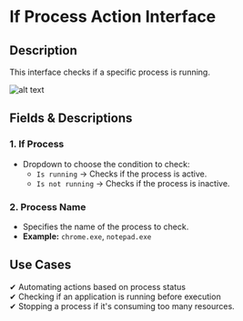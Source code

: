# If Process Action Interface

## Description

This interface checks if a specific process is running.

![alt text](../../assets/system/if-process.png)

## **Fields & Descriptions**

### **1. If Process**

- Dropdown to choose the condition to check:
  - `Is running` → Checks if the process is active.
  - `Is not running` → Checks if the process is inactive.

### **2. Process Name**

- Specifies the name of the process to check.  
- **Example:** `chrome.exe`, `notepad.exe`

## **Use Cases**

✔ Automating actions based on process status  
✔ Checking if an application is running before execution  
✔ Stopping a process if it's consuming too many resources.